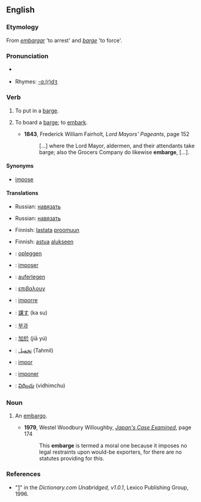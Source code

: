 ==English==

===Etymology===
From {{S.}} ''[[embargar]]'' 'to arrest' and {{E.}} ''[[barge]]'' 'to force'.

===Pronunciation===
* {{a|RP|US}} {{IPA|/əmˈbɑrdʒ/}}
*Rhymes: [[Rhymes:English:-ɑː(r)dʒ|-ɑː(r)dʒ]]

===Verb===
{{en-verb|embarg|es}}

# {{transitive}} To put in a [[barge]].
# {{intransitive}} To board a [[barge]]; to [[embark]].
#*'''1843''', Frederick William Fairholt, ''Lord Mayors' Pageants'', page 152
#*: [...] where the Lord Mayor, aldermen, and their attendants take barge; also the Grocers Company do likewise '''embarge''', [...].

====Synonyms====
*[[impose]]

====Translations====
{{trans-top|to impose oneself upon another}}
*Russian: [[навязать]]
{{trans-mid}}
{{trans-bottom}}

{{trans-top|to forcefully share an unwanted opinion}}
*Russian: [[навязать]]
{{trans-mid}}
{{trans-bottom}}

{{trans-top|to put in a barge}}
*Finnish: [[lastata]] [[proomu|proomuun]]
{{trans-mid}}
{{trans-bottom}}

{{trans-top|to board a barge}}
*Finnish: [[astua]] [[alus|alukseen]]
{{trans-mid}}
{{trans-bottom}}

{{checktrans-top}}
*{{ttbc|Dutch}}:  [[opleggen]]
*{{ttbc|French}}: [[imposer]]
*{{ttbc|German}}: [[auferlegen]]
*{{ttbc|Greek}}: [[επιβαλουν]]
*{{ttbc|Italian}}: [[imporre]]
*{{ttbc|Japanese}}: [[課す]] (ka su)
{{checktrans-mid}}
*{{ttbc|Korean}}: [[부과]]
*{{ttbc|Mandarin}}: [[加於]] (jiā yú)
*{{ttbc|Persian}}: [[تحمیل]] (Tahmil)
*{{ttbc|Portuguese}}: [[impor]]
*{{ttbc|Spanish}}: [[imponer]]
*{{ttbc|Telugu}}: [[విధించు]] (vidhimchu)
{{checktrans-bottom}}

===Noun===
{{en-noun}}

# {{rare}} An [[embargo]].
#*'''1979''', Westel Woodbury Willoughby, ''[http://books.google.com/books?id=7J2ua2xblxcC&pg=PA174&dq=embarge&ei=ekJcR-23II3GiQH-nviHBA&sig=tk4ooNpsLxGDMAKyY7MqEWI8Crw Japan's Case Examined]'', page 174
#*: This '''embarge''' is termed a moral one because it imposes no legal restraints upon would-be exporters, for there are no statutes providing for this. 

===References===
*"[http://dictionary.reference.com/browse/embarge]" in the ''Dictionary.com Unabridged, v1.0.1'', Lexico Publishing Group, 1996.